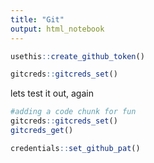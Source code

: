 ```yaml
---
title: "Git"
output: html_notebook
---
```


```r
usethis::create_github_token()
```
```r
gitcreds::gitcreds_set()
```
lets test it out, again 

```r
#adding a code chunk for fun
gitcreds::gitcreds_set()
gitcreds_get()

credentials::set_github_pat()
```


